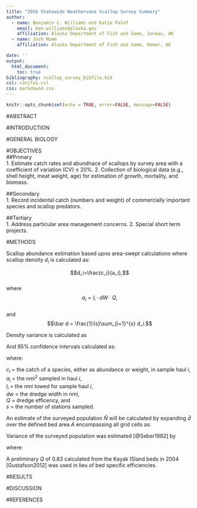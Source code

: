 ```yaml
---
title: "2016 Statewide Weathervane Scallop Survey Summary"
author:
  - name: Benjamin C. Williams and Katie Palof
    email: ben.williams@alaska.gov
    affiliation: Alaska Department of Fish and Game, Juneau, AK
  - name: Josh Mumm
    affiliation: Alaska Department of Fish and Game, Homer, AK

date: ''
output:
  html_document:
    toc: true
bibliography: scallop_survey_bibfile.bib
csl: canjfas.csl
css: markdown4.css
---
```

```r
knitr::opts_chunk$set(echo = TRUE, error=FALSE, message=FALSE)
```

#ABSTRACT  

#INTRODUCTION  

#GENERAL BIOLOGY  

#OBJECTIVES  
##Primary  
 1. Estimate catch rates and abundnace of scallops by survey area with a coefficient of variation (CV) ≤ 20%.
 2. Collection of biological data (e.g., shell height, meat weight, age) for estimation of growth, mortality, and biomass.  

##Secondary  
 1. Record incidental catch (numbers and weight) of commercially important species and scallop predators.
 
##Tertiary  
 1. Address particular area management concerns.
 2. Special short term projects.
 
#METHODS  

Scallop abundance estimation based upno area-swept calculations where scallop density $d_i$ is calculated as:

$$d_i=\frac{c_i}{a_i},$$  
where  
$$a_i=l_i\cdot dW\cdot Q,$$  
and  
$$\bar d = \frac{1}{s}\sum_{i=1}^{s} d_i.$$

Density variance is calculated as  

\begin{eqnarray} \label{eq:density} 
\hat{\sigma }^{2}_{\bar d} = \frac{1}{s-1}\sum \left ( d_i-\bar{d} \right )^2
\end{eqnarray}

And 95% confidence intervals calculated as:  

\begin{eqnarray} \label{eq:ci} 
ci = \pm t_{\alpha=0.05}, n=df-1\frac{\hat{\sigma}_d}{\sqrt{s}}
\end{eqnarray}

where: 

$c_i$ = the catch of a species, either as abundance or weight, in sample haul *i*,  
$a_i$ = the nmi^2^ sampled in haul *i*,  
$l_i$ = the nmi towed for sample haul *i*,  
*dw* = the dredge width in nmi,   
*Q* = dredge efficency, and   
*s* = the number of stations sampled.  

An estimate of the surveyed population $\hat{N}$ will be calculated by expanding $\bar{d}$ over the defined bed area *A* encompassing all grid cells as: 

\begin{eqnarray} \label{eq:N} 
\hat{N}=A\bar{d}.
\end{eqnarray}

Variance of the surveyed population was estimated [@Seber1982] by

\begin{eqnarray} \label{eq:var} 
\hat{\sigma }^{2}_{\hat{N}}=S^2\frac{s^2}{s}(1-(\frac{s}{S})),
\end{eqnarray}

where:  

\begin{eqnarray} 
S=\frac{A}{\bar{a} }.
\end{eqnarray}

A preliminary *Q* of 0.83 calculated from the Kayak ISland beds in 2004 [Gustafson2012] was used in lieu of bed specific efficiencies. 

#RESULTS  

#DISCUSSION  

#REFERENCES


